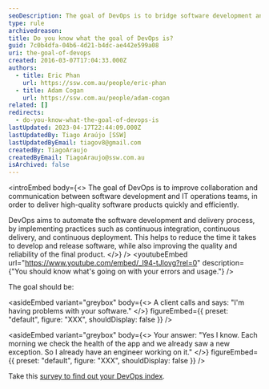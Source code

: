 ```yaml
---
seoDescription: The goal of DevOps is to bridge software development and IT operations teams, accelerating high-quality product delivery through automation, continuous integration, and deployment.
type: rule
archivedreason:
title: Do you know what the goal of DevOps is?
guid: 7c0b4dfa-04b6-4d21-b4dc-ae442e599a08
uri: the-goal-of-devops
created: 2016-03-07T17:04:33.000Z
authors:
  - title: Eric Phan
    url: https://ssw.com.au/people/eric-phan
  - title: Adam Cogan
    url: https://ssw.com.au/people/adam-cogan
related: []
redirects:
  - do-you-know-what-the-goal-of-devops-is
lastUpdated: 2023-04-17T22:44:09.000Z
lastUpdatedBy: Tiago Araújo [SSW]
lastUpdatedByEmail: tiagov8@gmail.com
createdBy: TiagoAraujo
createdByEmail: TiagoAraujo@ssw.com.au
isArchived: false
---
```


<introEmbed
  body={<>
The goal of DevOps is to improve collaboration and communication between software development and IT operations teams, in order to deliver high-quality software products quickly and efficiently.

DevOps aims to automate the software development and delivery process, by implementing practices such as continuous integration, continuous delivery, and continuous deployment. This helps to reduce the time it takes to develop and release software, while also improving the quality and reliability of the final product.
  </>}
/>
<youtubeEmbed url="https://www.youtube.com/embed/_I94-tJlovg?rel=0" description={"You should know what's going on with your errors and usage."} />

The goal should be:

<asideEmbed
  variant="greybox"
  body={<>
    A client calls and says: "I'm having problems with your software."
  </>}
  figureEmbed={{
    preset: "default",
    figure: "XXX",
    shouldDisplay: false
  }}
/>

<asideEmbed
  variant="greybox"
  body={<>
    Your answer: "Yes I know. Each morning we check the health of the app and we already saw a new exception. So I already have an engineer working on it."
  </>}
  figureEmbed={{
    preset: "default",
    figure: "XXX",
    shouldDisplay: false
  }}
/>

Take this [survey to find out your DevOps index](https://docs.google.com/forms/d/e/1FAIpQLSeYdMVMuWo1onEr688-BbGviCwJQjecgqAqi8-Bf91IotOOCw/viewform).
